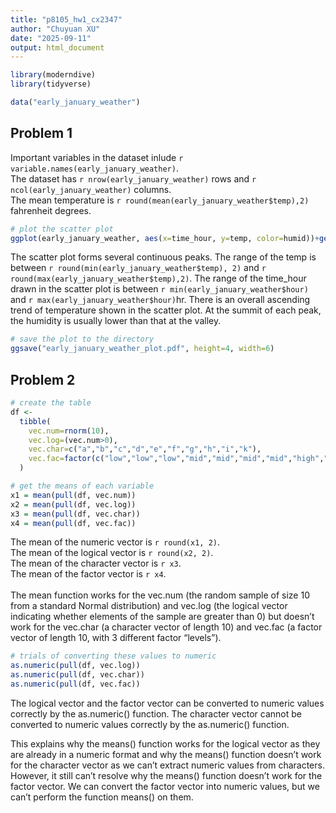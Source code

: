 ```yaml
---
title: "p8105_hw1_cx2347"
author: "Chuyuan XU"
date: "2025-09-11"
output: html_document
---
```


```r
library(moderndive)
library(tidyverse)

data("early_january_weather")
```

## Problem 1

Important variables in the dataset inlude `r variable.names(early_january_weather)`.\
The dataset has `r nrow(early_january_weather)` rows and `r ncol(early_january_weather)` columns.\
The mean temperature is `r round(mean(early_january_weather$temp),2)` fahrenheit degrees.

```r
# plot the scatter plot
ggplot(early_january_weather, aes(x=time_hour, y=temp, color=humid))+geom_point()
```

The scatter plot forms several continuous peaks. The range of the temp is between `r round(min(early_january_weather$temp), 2)` and `r round(max(early_january_weather$temp),2)`. The range of the time_hour drawn in the scatter plot is between `r min(early_january_weather$hour)` and `r max(early_january_weather$hour)`hr. There is an overall ascending trend of temperature shown in the scatter plot. At the summit of each peak, the humidity is usually lower than that at the valley.

```r
# save the plot to the directory
ggsave("early_january_weather_plot.pdf", height=4, width=6)
```
## Problem 2

```r
# create the table
df <- 
  tibble(
    vec.num=rnorm(10),
    vec.log=(vec.num>0),
    vec.char=c("a","b","c","d","e","f","g","h","i","k"),
    vec.fac=factor(c("low","low","low","mid","mid","mid","mid","high","high","high"))
  )

# get the means of each variable
x1 = mean(pull(df, vec.num))
x2 = mean(pull(df, vec.log))
x3 = mean(pull(df, vec.char))
x4 = mean(pull(df, vec.fac))
```
The mean of the numeric vector is `r round(x1, 2)`.\
The mean of the logical vector is `r round(x2, 2)`.\
The mean of the character vector is `r x3`.\
The mean of the factor vector is `r x4`.\
\
The mean function works for the vec.num (the random sample of size 10 from a standard Normal distribution) and vec.log (the logical vector indicating whether elements of the sample are greater than 0) but doesn't work for the vec.char (a character vector of length 10) and vec.fac (a factor vector of length 10, with 3 different factor “levels”).

```r
# trials of converting these values to numeric
as.numeric(pull(df, vec.log))
as.numeric(pull(df, vec.char))
as.numeric(pull(df, vec.fac))
```
The logical vector and the factor vector can be converted to numeric values correctly by the as.numeric() function.
The character vector cannot be converted to numeric values correctly by the as.numeric() function.

This explains why the means() function works for the logical vector as they are already in a numeric format and why the means() function doesn't work for the character vector as we can't extract numeric values from characters. However, it still can't resolve why the means() function doesn't work for the factor vector. We can convert the factor vector into numeric values, but we can't perform the function means() on them.
